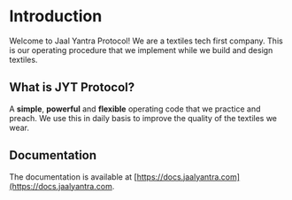 # Introduction

Welcome to Jaal Yantra Protocol! We are a textiles tech first company. This is our operating procedure that we implement while we build and design textiles.

## What is JYT Protocol?

A **simple**, **powerful** and **flexible** operating code that we practice and preach. We use this in daily basis to improve the quality of the textiles we wear.

## Documentation

The documentation is available at [https://docs.jaalyantra.com](https://docs.jaalyantra.com.
